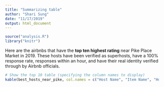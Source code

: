 ```yaml
---
title: "Summarizing table"
author: "Shari Sung"
date: "11/17/2019"
output: html_document
---
```


```r
source("analysis.R")
library("knitr")
```

Here are the airbnbs that have the **top ten highest rating** near Pike Place Market in 2019. These hosts have been verified as superhosts, have a 100% response rate, responses within an hour, and have their real identity verified through by Airbnb officials. 

```r
# Show the top 10 table (specifying the column names to display)
kable(best_hosts_near_pike, col.names = c("Host Name", "Item Name", "Host Ratings"))
```

